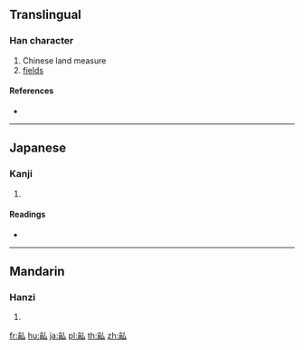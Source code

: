 {{character info/new}}
{{also|畝}}
==Translingual==

===Han character===
{{Han char|rn=102|rad=田|as=04|sn=9|four=|canj=YWI|ids=⿰亩厶}}

# Chinese land measure
# [[fields]]

====References====
* {{Han ref|kx=0760.060|dkj=21763|dj=1170.020|hdz=42534.100|uh=7546|ud=30022}}

----

==Japanese==

===Kanji===
{{ja-kanji|grade=|rs=田04}}

# {{defn|lang=ja|sort=田04}}

====Readings====
* {{ja-readings|on=[[ほ]] (ho), [[ぼう]] (bō)|kun=[[せ]] (se), [[うね]] (une)|nanori=}}

----

==Mandarin==

===Hanzi===
{{cmn-hanzi|pin=[[mǔ]] ([[mu3]])|wg=mu<sup>3</sup>}}

# {{defn|lang=cmn|sort=田04}}

[[fr:畆]]
[[hu:畆]]
[[ja:畆]]
[[pl:畆]]
[[th:畆]]
[[zh:畆]]